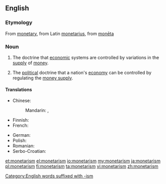 ==English==
{{wikipedia}}

===Etymology===
From [[monetary]], from Latin [[monetarius]], from [[moneta#Latin|monēta]]

===Noun===
{{en-noun|~}}

# {{context|economics|lang=en}} The doctrine that [[economic]] systems are controlled by variations in the [[supply]] of [[money]].
# {{context|economics|lang=en}} The [[political]] doctrine that a nation's [[economy]] can be controlled by regulating the [[money supply]].

====Translations====
{{trans-top}}
* Chinese:
*: Mandarin: {{t|cmn|貨幣主義|sc=Hani}}, {{t|cmn|货币主义|tr=huòbìzhǔyì|sc=Hani}}
* Finnish: {{t|fi|monetarismi}}
* French: {{t+|fr|monétarisme|m}}
{{trans-mid}}
* German: {{t|de|Monetarismus|m}}
* Polish: {{t|pl|monetaryzm|m}}
* Romanian: {{t|ro|monetarism|n}}
* Serbo-Croatian: {{t|sh|monetarizam|m}}
{{trans-bottom}}

[[Category:English words suffixed with -ism]]

[[et:monetarism]]
[[el:monetarism]]
[[io:monetarism]]
[[my:monetarism]]
[[ja:monetarism]]
[[pl:monetarism]]
[[fi:monetarism]]
[[ta:monetarism]]
[[vi:monetarism]]
[[zh:monetarism]]